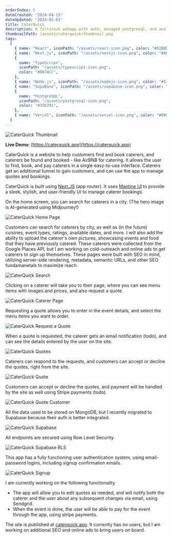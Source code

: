 ```yaml
---
orderIndex: 5
dateCreated: "2024-04-15"
dateUpdated: "2024-05-01"
title: CaterQuick
description: A fullstack webapp with auth, managed postgresql, and analytics.
thumbnailPath: /assets/caterquick/thumbnail.png
tags:
  [
    { name: "React", iconPath: "/assets/react-icon.png", color: "#51BBD8" },
    { name: "Next.js", iconPath: "/assets/nextjs-icon.png", color: "#808080" },
    {
      name: "TypeScript",
      iconPath: "/assets/typescript-icon.png",
      color: "#007ACC",
    },
    { name: "Node.js", iconPath: "/assets/nodejs-icon.png", color: "#539E43" },
    { name: "SupaBase", iconPath: "/assets/supabase-icon.png", color: "#3ecf8e" },
    {
      name: "PostgreSQL",
      iconPath: "/assets/postgresql-icon.png",
      color: "#336791",
    },
    { name: "Vercel", iconPath: "/assets/vercel-icon.png", color: "#000000" },
  ]
---
```


<img src="/assets/caterquick/thumbnail.png" alt="CaterQuick Thumbnail" />

**Live Demo:** [https://caterquick.app](https://caterquick.app)

CaterQuick is a website to help customers find and book caterers, and caterers be found and booked - like AirBNB for catering.
It allows the user to find, book, and pay caterers in a single easy-to-use interface.
Caterers get an additional funnel to gain customers, and can use the app to manage quotes and bookings.

CaterQuick is built using [Next.JS](https://nextjs.org/) (app router).
It uses [Mantine UI](https://mantine.dev/) to provide a sleek, stylish, and user-friendly UI to manage caterer bookings.

On the home screen, you can search for caterers in a city. (The hero image is AI-generated using Midjourney!)

<img src="/assets/caterquick/image-1.png" alt="CaterQuick Home Page" />

Customers can search for caterers by city, as well as (in the future) cuisines, event types, ratings, available dates, and more.
I will also add the ability to upload the caterer's own pictures, showcasing events and food that they have previously catered.
These caterers were collected from the Google Places API, but I am working on cold-outreach and online ads to get caterers to sign up themselves.
These pages were built with SEO in mind, utilizing server-side rendering, metadata, semantic URLs, and other SEO fundamanetals to maximize reach.

<img src="/assets/caterquick/image-2.png" alt="CaterQuick Search" />

Clicking on a caterer will take you to their page, where you can see menu items with images and prices, and also request a quote.

<img src="/assets/caterquick/image-3.png" alt="CaterQuick Caterer Page" />

Requesting a quote allows you to enter in the event details, and select the menu items you want to order.

<img src="/assets/caterquick/image-4.png" alt="CaterQuick Request a Quote" />

When a quote is requested, the caterer gets an email notification (todo), and can see the details entered by the user on the site.

<img src="/assets/caterquick/image-5.png" alt="CaterQuick Quotes" />

Caterers can respond to the requests, and customers can accept or decline the quotes, right from the site.

<img src="/assets/caterquick/image-8.png" alt="CaterQuick Quote" />

Customers can accept or decline the quotes, and payment will be handled by the site as well using Stripe payments (todo).

<img src="/assets/caterquick/image-9.png" alt="CaterQuick Quote Customer" />

All the data used to be stored on MongoDB, but I recently migrated to Supabase because their auth is better integrated.

<img src="/assets/caterquick/image-6.png" alt="CaterQuick Supabase" />

All endpoints are secured using Row Level Security.

<img src="/assets/caterquick/image-7.png" alt="CaterQuick Supabase RLS" />

This app has a fully functioning user authentication system, using email-password logins, including signup confirmation emails.

<img src="/assets/caterquick/image-10.png" alt="CaterQuick Signup" />

I am currently working on the following functionality

- The app will allow you to edit quotes as needed, and will notify both the caterer and the user about any subsequent changes via email, using Sendgrid.
- When the event is done, the user will be able to pay for the event through the app, using stripe payments.

The site is published at [caterquick.app](https://www.caterquick.app). It currently has no users, but I am working on additional SEO and online ads to bring users on board.
